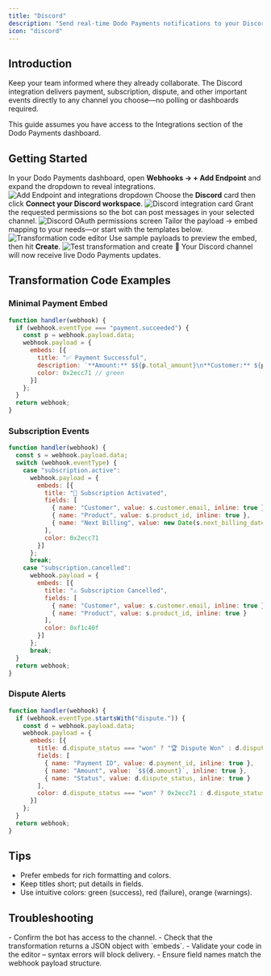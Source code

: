 ```yaml
---
title: "Discord"
description: "Send real-time Dodo Payments notifications to your Discord channels."
icon: "discord"
---
```


## Introduction

Keep your team informed where they already collaborate. The Discord integration delivers payment, subscription, dispute, and other important events directly to any channel you choose—no polling or dashboards required.

<Info>
This guide assumes you have access to the Integrations section of the Dodo Payments dashboard.
</Info>

## Getting Started

<Steps>
<Step title="Open the Webhook Section">
  In your Dodo Payments dashboard, open <b>Webhooks → + Add Endpoint</b> and expand the dropdown to reveal integrations.
  <Frame>
    <img src="/images/integrations/discord/1.png" alt="Add Endpoint and integrations dropdown" />
  </Frame>
</Step>

<Step title="Select Discord">
  Choose the <b>Discord</b> card then click <b>Connect your Discord workspace</b>.
  <Frame>
    <img src="/images/integrations/discord/2.png" alt="Discord integration card" />
  </Frame>
</Step>

<Step title="Authorize the Bot">
  Grant the requested permissions so the bot can post messages in your selected channel.
  <Frame>
    <img src="/images/integrations/discord/3.png" alt="Discord OAuth permissions screen" />
  </Frame>
</Step>

<Step title="Edit Transformation Code">
  Tailor the payload → embed mapping to your needs—or start with the templates below.
  <Frame>
    <img src="/images/integrations/discord/4.png" alt="Transformation code editor" />
  </Frame>
</Step>

<Step title="Test & Create">
  Use sample payloads to preview the embed, then hit <b>Create</b>.
  <Frame>
    <img src="/images/integrations/discord/5.png" alt="Test transformation and create" />
  </Frame>
</Step>

<Step title="Done!">
  🎉 Your Discord channel will now receive live Dodo Payments updates.
</Step>
</Steps>

## Transformation Code Examples

### Minimal Payment Embed

```javascript payment_embed.js icon="js" expandable
function handler(webhook) {
  if (webhook.eventType === "payment.succeeded") {
    const p = webhook.payload.data;
    webhook.payload = {
      embeds: [{
        title: "✅ Payment Successful",
        description: `**Amount:** $${p.total_amount}\n**Customer:** ${p.customer.email}`,
        color: 0x2ecc71 // green
      }]
    };
  }
  return webhook;
}
```

### Subscription Events

```javascript subscription_embed.js icon="js" expandable
function handler(webhook) {
  const s = webhook.payload.data;
  switch (webhook.eventType) {
    case "subscription.active":
      webhook.payload = {
        embeds: [{
          title: "📄 Subscription Activated",
          fields: [
            { name: "Customer", value: s.customer.email, inline: true },
            { name: "Product", value: s.product_id, inline: true },
            { name: "Next Billing", value: new Date(s.next_billing_date).toLocaleDateString(), inline: true }
          ],
          color: 0x2ecc71
        }]
      };
      break;
    case "subscription.cancelled":
      webhook.payload = {
        embeds: [{
          title: "⚠️ Subscription Cancelled",
          fields: [
            { name: "Customer", value: s.customer.email, inline: true },
            { name: "Product", value: s.product_id, inline: true }
          ],
          color: 0xf1c40f
        }]
      };
      break;
  }
  return webhook;
}
```

### Dispute Alerts

```javascript dispute_embed.js icon="js" expandable
function handler(webhook) {
  if (webhook.eventType.startsWith("dispute.")) {
    const d = webhook.payload.data;
    webhook.payload = {
      embeds: [{
        title: d.dispute_status === "won" ? "🏆 Dispute Won" : d.dispute_status === "lost" ? "❌ Dispute Lost" : "🚨 Dispute Update",
        fields: [
          { name: "Payment ID", value: d.payment_id, inline: true },
          { name: "Amount", value: `$${d.amount}`, inline: true },
          { name: "Status", value: d.dispute_status, inline: true }
        ],
        color: d.dispute_status === "won" ? 0x2ecc71 : d.dispute_status === "lost" ? 0xe74c3c : 0xe67e22
      }]
    };
  }
  return webhook;
}
```

## Tips

- Prefer embeds for rich formatting and colors.
- Keep titles short; put details in fields.
- Use intuitive colors: green (success), red (failure), orange (warnings).

## Troubleshooting

<AccordionGroup>
<Accordion title="No messages in Discord">
- Confirm the bot has access to the channel.
- Check that the transformation returns a JSON object with `embeds`.
</Accordion>

<Accordion title="Transformation errors">
- Validate your code in the editor – syntax errors will block delivery.
- Ensure field names match the webhook payload structure.
</Accordion>
</AccordionGroup>